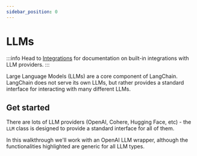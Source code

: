 ```yaml
---
sidebar_position: 0
---
```

# LLMs

:::info
Head to [Integrations](/docs/integrations/llms/) for documentation on built-in integrations with LLM providers.
:::

Large Language Models (LLMs) are a core component of LangChain.
LangChain does not serve its own LLMs, but rather provides a standard interface for interacting with many different LLMs.

## Get started

There are lots of LLM providers (OpenAI, Cohere, Hugging Face, etc) - the `LLM` class is designed to provide a standard interface for all of them.

In this walkthrough we'll work with an OpenAI LLM wrapper, although the functionalities highlighted are generic for all LLM types.


<LLMGetStarted/>
